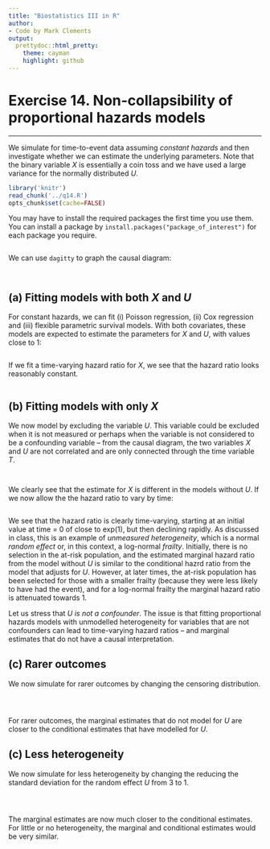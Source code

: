 ```yaml
---
title: "Biostatistics III in R"
author:
- Code by Mark Clements
output:
  prettydoc::html_pretty:
    theme: cayman
    highlight: github
---
```



# Exercise 14. Non-collapsibility of proportional hazards models #

-----------

We simulate for time-to-event data assuming _constant hazards_ and then investigate whether we can estimate the underlying parameters. Note that the binary variable $X$ is essentially a coin toss and we have used a large variance for the normally distributed $U$. 

```r
library('knitr')
read_chunk('../q14.R')
opts_chunk$set(cache=FALSE)
```

You may have to install the required packages the first time you use them. You can install a package by `install.packages("package_of_interest")` for each package you require.

```r
```

We can use `dagitty` to graph the causal diagram: 
```r
```


```r
```

## (a) Fitting models with both $X$ and $U$ ## 

For constant hazards, we can fit (i) Poisson regression, (ii) Cox regression and (iii) flexible parametric survival models. With both covariates, these models are expected to estimate the parameters for $X$ and $U$, with values close to 1:

```r
```

If we fit a time-varying hazard ratio for $X$, we see that the hazard ratio looks reasonably constant.

```r
```

## (b) Fitting models with only $X$ ## 

We now model by excluding the variable $U$. This variable could be excluded when it is not measured or perhaps when the variable is not considered to be a confounding variable -- from the causal diagram, the two variables $X$ and $U$ are not correlated and are only connected through the time variable $T$.

```r
```

```r
```

We clearly see that the estimate for $X$ is different in the models without $U$. If we now allow the the hazard ratio to vary by time:

```r
```

We see that the hazard ratio is clearly time-varying, starting at an initial value at time = 0 of close to exp(1), but then declining rapidly. As discussed in class, this is an example of _unmeasured heterogeneity_, which is a normal _random effect_ or, in this context, a log-normal _frailty_. Initially, there is no selection in the at-risk population, and the estimated marginal hazard ratio from the model without $U$ is similar to the conditional hazrd ratio from the model that adjusts for $U$. However, at later times, the at-risk population has been selected for those with a smaller frailty (because they were less likely to have had the event), and for a log-normal frailty the marginal hazard ratio is attenuated towards 1.

Let us stress that _$U$ is not a confounder_. The issue is that fitting proportional hazards models with unmodelled heterogeneity for variables that are not confounders can lead to time-varying hazard ratios -- and marginal estimates that do not have a causal interpretation. 

## (c) Rarer outcomes ## 

We now simulate for rarer outcomes by changing the censoring distribution. 

```r
```

```r
```

```r
```

For rarer outcomes, the marginal estimates that do not model for $U$ are closer to the conditional estimates that have modelled for $U$.


## (c) Less heterogeneity ## 

We now simulate for less heterogeneity by changing the reducing the standard deviation for the random effect $U$ from 3 to 1. 

```r
```

```r
```

```r
```

The marginal estimates are now much closer to the conditional estimates. For little or no heterogeneity, the marginal and conditional estimates would be very similar.
